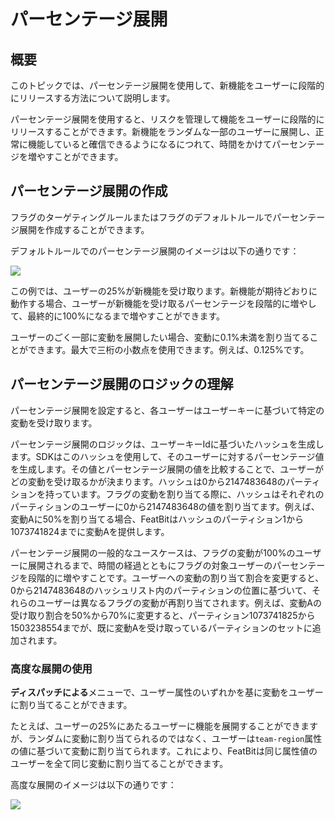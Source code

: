 
# パーセンテージ展開

## 概要 <a href="#overview" id="overview"></a>

このトピックでは、パーセンテージ展開を使用して、新機能をユーザーに段階的にリリースする方法について説明します。

パーセンテージ展開を使用すると、リスクを管理して機能をユーザーに段階的にリリースすることができます。新機能をランダムな一部のユーザーに展開し、正常に機能していると確信できるようになるにつれて、時間をかけてパーセンテージを増やすことができます。

## パーセンテージ展開の作成 <a href="#creating-percentage-rollouts" id="creating-percentage-rollouts"></a>

フラグのターゲティングルールまたはフラグのデフォルトルールでパーセンテージ展開を作成することができます。

デフォルトルールでのパーセンテージ展開のイメージは以下の通りです：

![](../../feature-flags/assets/targeting-users-with-flags/percentage-rollouts/001.png)

この例では、ユーザーの25%が新機能を受け取ります。新機能が期待どおりに動作する場合、ユーザーが新機能を受け取るパーセンテージを段階的に増やして、最終的に100%になるまで増やすことができます。

ユーザーのごく一部に変動を展開したい場合、変動に0.1%未満を割り当てることができます。最大で三桁の小数点を使用できます。例えば、0.125%です。

## パーセンテージ展開のロジックの理解 <a href="#understanding-percentage-rollout-logic" id="understanding-percentage-rollout-logic"></a>

パーセンテージ展開を設定すると、各ユーザーはユーザーキーに基づいて特定の変動を受け取ります。

パーセンテージ展開のロジックは、ユーザーキーIdに基づいたハッシュを生成します。SDKはこのハッシュを使用して、そのユーザーに対するパーセンテージ値を生成します。その値とパーセンテージ展開の値を比較することで、ユーザーがどの変動を受け取るかが決まります。ハッシュは0から2147483648のパーティションを持っています。フラグの変動を割り当てる際に、ハッシュはそれぞれのパーティションのユーザーに0から2147483648の値を割り当てます。例えば、変動Aに50%を割り当てる場合、FeatBitはハッシュのパーティション1から1073741824までに変動Aを提供します。

パーセンテージ展開の一般的なユースケースは、フラグの変動が100%のユーザーに展開されるまで、時間の経過とともにフラグの対象ユーザーのパーセンテージを段階的に増やすことです。ユーザーへの変動の割り当て割合を変更すると、0から2147483648のハッシュリスト内のパーティションの位置に基づいて、それらのユーザーは異なるフラグの変動が再割り当てされます。例えば、変動Aの受け取り割合を50%から70%に変更すると、パーティション1073741825から1503238554までが、既に変動Aを受け取っているパーティションのセットに追加されます。

### 高度な展開の使用 <a href="#using-advanced-rollouts" id="using-advanced-rollouts"></a>

**ディスパッチによる**メニューで、ユーザー属性のいずれかを基に変動をユーザーに割り当てることができます。

たとえば、ユーザーの25%にあたるユーザーに機能を展開することができますが、ランダムに変動に割り当てられるのではなく、ユーザーは`team-region`属性の値に基づいて変動に割り当てられます。これにより、FeatBitは同じ属性値のユーザーを全て同じ変動に割り当てることができます。

高度な展開のイメージは以下の通りです：

![](../../feature-flags/assets/targeting-users-with-flags/percentage-rollouts/002.webp)